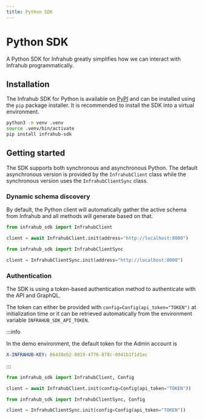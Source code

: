 ```yaml
---
title: Python SDK
---
```


# Python SDK

A Python SDK for Infrahub greatly simplifies how we can interact with Infrahub programmatically.

## Installation

The Infrahub SDK for Python is available on [PyPI](https://pypi.org/project/infrahub-sdk/) and can be installed using the `pip` package installer. It is recommended to install the SDK into a virtual environment.

```bash
python3 -m venv .venv
source .venv/bin/activate
pip install infrahub-sdk
```

## Getting started

The SDK supports both synchronous and asynchronous Python. The default asynchronous version is provided by the `InfrahubClient` class while the synchronous version uses the `InfrahubClientSync` class.

### Dynamic schema discovery

By default, the Python client will automatically gather the active schema from Infrahub and all methods will generate based on that.

<Tabs>
  <TabItem value="Async" default>

  ```python
  from infrahub_sdk import InfrahubClient

  client = await InfrahubClient.init(address="http://localhost:8000")
  ```

  </TabItem>
  <TabItem value="Sync">

  ```python
  from infrahub_sdk import InfrahubClientSync

  client = InfrahubClientSync.init(address="http://localhost:8000")
  ```

  </TabItem>
</Tabs>

### Authentication

The SDK is using a token-based authentication method to authenticate with the API and GraphQL.

The token can either be provided with `config=Config(api_token="TOKEN")` at initialization time or it can be retrieved automatically from the environment variable `INFRAHUB_SDK_API_TOKEN`.

:::info

In the demo environment, the default token for the Admin account is

```yaml
X-INFRAHUB-KEY: 06438eb2-8019-4776-878c-0941b1f1d1ec
```

:::

<Tabs>
  <TabItem value="Async" default>

  ```python
  from infrahub_sdk import InfrahubClient, Config

  client = await InfrahubClient.init(config=Config(api_token="TOKEN"))
  ```

  </TabItem>
  <TabItem value="Sync">

  ```python
  from infrahub_sdk import InfrahubClientSync, Config

  client = InfrahubClientSync.init(config=Config(api_token="TOKEN"))
  ```

  </TabItem>
</Tabs>
